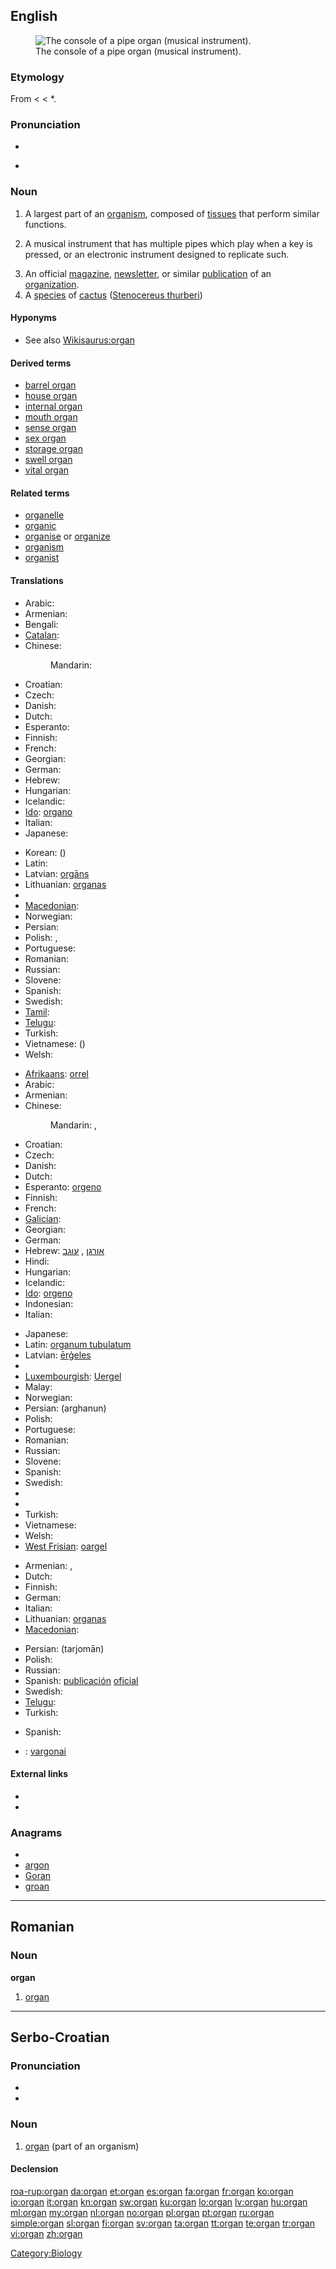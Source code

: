 {{also|Organ}}
==English==
{{wikipedia}}
{{commons|Pipe organ}}
[[Image:Pipe.organ.console.arp.jpg|thumb|right|The console of a pipe organ (musical instrument).]]

===Etymology===
From {{etyl|la}} {{term|organum|lang=la}} < {{etyl|grc}} {{term|ὄργανον||an instrument, implement, tool, also an organ of sense or apprehension, an organ of the body, also a musical instrument, an organ|tr=organon|lang=grc|sc=polytonic}} < *{{term||sc=polytonic|ἔργειν|tr=ergein|to work}}.

===Pronunciation===
* {{IPA|'ɔːɹ.ɡɘn}}
* {{audio|en-us-organ.ogg|Audio (US)}}
*: {{rhymes|ɔː(r)ɡən}}

===Noun===
{{en-noun}}

# A largest part of an [[organism]], composed of [[tissue]]s that perform similar functions.
# {{musici}} A musical instrument that has multiple pipes which play when a key is pressed, or an electronic instrument designed to replicate such.
# An official [[magazine]], [[newsletter]], or similar [[publication]] of an [[organization]].
# A [[species]] of [[cactus]] ([[w:Stenocereus thurberi|Stenocereus thurberi]])

====Hyponyms====
* See also [[Wikisaurus:organ]]

====Derived terms====
* [[barrel organ]]
* [[house organ]]
* [[internal organ]]
* [[mouth organ]]
* [[sense organ]]
* [[sex organ]]
* [[storage organ]]
* [[swell organ]]
* [[vital organ]]

====Related terms====
* [[organelle]]
* [[organic]]
* [[organise]] or [[organize]]
* [[organism]]
* [[organist]]

====Translations====
{{trans-top|part of an organism}}
* Arabic: {{t|ar|عضو|m|tr=3uDuu}}
* Armenian: {{t-|hy|օրգան|tr=òrgan}}
* Bengali: {{t+|bn|অঙ্গ|tr=ônggô|sc=Beng|xs=Bengali}}
* [[Catalan]]: {{t|ca|òrgan|m}}
* Chinese:
*: Mandarin: {{t-|cmn|器官|tr=qìguān|sc=Hani}}
* Croatian: {{t-|hr|organ|m|alt=òrgān}}
* Czech: {{t+|cs|orgán|m}}
* Danish: {{t+|da|organ}}
* Dutch: {{t+|nl|orgaan|n}}
* Esperanto: {{t-|eo|organo|xs=Esperanto}}
* Finnish: {{t+|fi|elin}}
* French: {{t+|fr|organe|m}}
* Georgian: {{t|ka|ორგანო|tr=organo|sc=Geor|xs=Georgian}}
* German: {{t+|de|Organ|n}}
* Hebrew: {{t+|he|איבר|m}}
* Hungarian: {{t+|hu|szerv}}
* Icelandic: {{t+|is|líffæri|n}}
* [[Ido]]: [[organo]]
* Italian: {{t+|it|organo|m}}
* Japanese: {{t+|ja|器官|tr=きかん, kikan}}
{{trans-mid}}
* Korean: {{t+|ko|기관|tr=gigwan|sc=Hang}} ({{t-|ko|器官|sc=Hani}})
* Latin: {{t-|la|organum|n}}
* Latvian: [[orgāns]] {{m}}
* Lithuanian: [[organas]] {{m}}
* {{trreq|Luhya}}
* [[Macedonian]]: {{t-|mk|орган|m|tr=órgan}}
* Norwegian: {{t+|no|organ}}
* Persian: {{t-|fa|اندام|tr=andām|xs=Persian}}
* Polish: {{t+|pl|narząd|m}}, {{t+|pl|organ|m}}
* Portuguese: {{t+|pt|órgão}}
* Romanian: {{t-|ro|organ|n}}
* Russian: {{t+|ru|орган|m|tr=órgan}}
* Slovene: {{t+|sl|organ|m}}
* Spanish: {{t+|es|órgano|m}}
* Swedish: {{t+|sv|organ|n}}
* [[Tamil]]: {{t|ta|உறுப்பு|tr=uruppu|xs=Tamil}}
* [[Telugu]]: {{t|te|అంగము|tr=amgamu|sc=Telu}}
* Turkish: {{t+|tr|organ}}
* Vietnamese: {{t|vi|khí quan|xs=Vietnamese}} ({{t-|vi|器官|sc=Hani|xs=Vietnamese}})
* Welsh: {{t-|cy|organ|m|f|xs=Welsh}}
{{trans-bottom}}

{{trans-top|musical instrument}}
* [[Afrikaans]]: [[orrel]]
* Arabic: {{t|ar|أرغن|m|tr='úrghun}}
* Armenian: {{t-|hy|երգեհոն|tr=ergehon}}
* Chinese:
*: Mandarin: {{t-|cmn|風琴|sc=Hani}},  {{t-|cmn|风琴|tr=fēngqín|sc=Hani}}
* Croatian: {{t-|hr|orgulje|f|alt=òrgulje}}
* Czech: {{t-|cs|varhany|p}}
* Danish: {{t+|da|orgel|n}}
* Dutch: {{t+|nl|orgel|n}}
* Esperanto: [[orgeno]]
* Finnish: {{t+|fi|urut|p}}
* French: {{t+|fr|orgue|m}}
* [[Galician]]: {{t+|gl|órgano|m|xs=Galician}}
* Georgian: {{t|ka|ორღან|tr=orḡan|sc=Geor|xs=Georgian}}
* German: {{t+|de|Orgel|f}}
* Hebrew: [[:he:אורגן|אורגן]] {{m}}, [[:he:עוגב|עוגב]] {{m}}
* Hindi: {{t|hi|अंग|m|tr=aṅga|xs=Hindi}}
* Hungarian: {{t+|hu|orgona}}
* Icelandic: {{t-|is|orgel|n}}
* [[Ido]]: [[orgeno]]
* Indonesian: {{t-|id|organ|xs=Indonesian}}
* Italian: {{t+|it|organo|m}}
{{trans-mid}}
* Japanese: {{t+|ja|オルガン|tr=orugan}}
* Latin: [[organum tubulatum]] {{n}}
* Latvian: [[ērģeles]] {{f|p}}
* {{trreq|Luhya}}
* [[Luxembourgish]]: [[Uergel]]
* Malay: {{t-|ms|organ|xs=Malay}}
* Norwegian: {{t-|no|orgel}}
* Persian: {{fa-Arab|[[ارغنون]]}} (arghanun)
* Polish: {{t+|pl|organy|p}}
* Portuguese: {{t+|pt|órgão}}
* Romanian: {{t+|ro|orgă|f}}
* Russian: {{t+|ru|орган|m|tr=orgán}}
* Slovene: {{t+|sl|orgle|f|p}}
* Spanish: {{t+|es|órgano|m}}
* Swedish: {{t+|sv|orgel|c}}
* {{trreq|Tamil}}
* {{trreq|Telugu}}
* Turkish: {{t+|tr|org}}
* Vietnamese: {{t|vi|cơ quan|xs=Vietnamese}}
* Welsh: {{t-|cy|organ|m and f|xs=Welsh}}
* [[West Frisian]]: [[oargel]] {{n}}
{{trans-bottom}}

{{trans-top|magazine, newsletter, or similar publication}}
* Armenian: {{t-|hy|մարմին|tr=marmin}},  {{t-|hy|օրգան|tr=òrgan}}
* Dutch: {{t+|nl|orgaan|n}}
* Finnish: {{t-|fi|äänenkannattaja}}
* German: {{t+|de|Organ|n}}
* Italian: {{t+|it|organo|m}}
* Lithuanian: [[organas]] {{m}}
* [[Macedonian]]: {{t-|mk|орган|m|tr=órgan}}
{{trans-mid}}
* Persian: {{fa-Arab|[[ترجمان]]}} (tarjomān)
* Polish: {{t+|pl|organ|m}}
* Russian: {{t+|ru|орган|m|tr=órgan}}
* Spanish: [[publicación]] [[oficial]] {{f}}
* Swedish: {{t+|sv|organ|n}}
* [[Telugu]]: {{t|te|అంగము|tr=amgamu|sc=Telu}}
* Turkish: {{t+|tr|organ}}
{{trans-bottom}}

{{trans-top|Species of cactus}}
* Spanish: {{t+|es|órgano|m}}
{{trans-mid}}
{{trans-bottom}}

{{checktrans-top}}
* {{ttbc|Lithuanian}}: [[vargonai]] {{m}}
{{trans-bottom}}

====External links====
* {{R:Webster 1913}}
* {{R:Century 1911}}

===Anagrams===
* {{alphagram|agnor}}
* [[argon#English|argon]]
* [[Goran#English|Goran]]
* [[groan#English|groan]]

[[Category:Biology]]

----

==Romanian==

===Noun===
'''organ''' {{n}}

# [[#English|organ]]

----

==Serbo-Croatian==

===Pronunciation===
* {{IPA|/ǒrɡaːn/|lang=sh}}
* {{hyphenation|or|gan}}

===Noun===
{{sh-noun|g=m|head=òrgān|r|орган|о̀рга̄н}}

# [[#English|organ]] (part of an organism)

====Declension====
{{sh-decl-noun
|òrgān|organi
|organa|orgána
|organu|organima
|organ|organe
|organe|organi
|organu|organima
|organom|organima
}}

[[roa-rup:organ]]
[[da:organ]]
[[et:organ]]
[[es:organ]]
[[fa:organ]]
[[fr:organ]]
[[ko:organ]]
[[io:organ]]
[[it:organ]]
[[kn:organ]]
[[sw:organ]]
[[ku:organ]]
[[lo:organ]]
[[lv:organ]]
[[hu:organ]]
[[ml:organ]]
[[my:organ]]
[[nl:organ]]
[[no:organ]]
[[pl:organ]]
[[pt:organ]]
[[ru:organ]]
[[simple:organ]]
[[sl:organ]]
[[fi:organ]]
[[sv:organ]]
[[ta:organ]]
[[tt:organ]]
[[te:organ]]
[[tr:organ]]
[[vi:organ]]
[[zh:organ]]